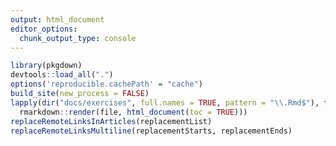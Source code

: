 ```yaml
---
output: html_document
editor_options: 
  chunk_output_type: console
---
```


```r
library(pkgdown)
devtools::load_all(".")
options('reproducible.cachePath' = "cache")
build_site(new_process = FALSE)
lapply(dir("docs/exercises", full.names = TRUE, pattern = "\\.Rmd$"), function(file)
  rmarkdown::render(file, html_document(toc = TRUE)))
replaceRemoteLinksInArticles(replacementList)
replaceRemoteLinksMultiline(replacementStarts, replacementEnds)
```
